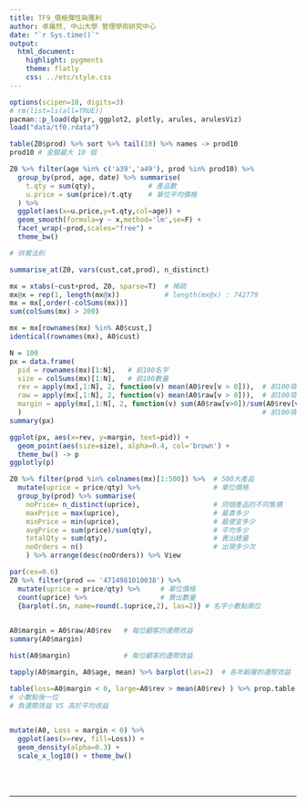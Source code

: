 ---
title: TF9_價格彈性與獲利
author: 卓雍然, 中山大學 管理學術研究中心
date: "`r Sys.time()`"
output:
  html_document:
    highlight: pygments
    theme: flatly
    css: ../etc/style.css
---

```{r}
options(scipen=10, digits=3)
# rm(list=ls(all=TRUE))
pacman::p_load(dplyr, ggplot2, plotly, arules, arulesViz)
load("data/tf0.rdata")
```

```{r}
table(Z0$prod) %>% sort %>% tail(10) %>% names -> prod10
prod10 # 金額最大 10 個

```

```{r}
Z0 %>% filter(age %in% c('a39','a49'), prod %in% prod10) %>% 
  group_by(prod, age, date) %>% summarise(
    t.qty = sum(qty),             # 產品數
    u.price = sum(price)/t.qty    # 單位平均價格
  ) %>% 
  ggplot(aes(x=u.price,y=t.qty,col=age)) +
  geom_smooth(formula=y ~ x,method='lm',se=F) +
  facet_wrap(~prod,scales="free") +
  theme_bw()

# 供需法則

```

```{r}
summarise_at(Z0, vars(cust,cat,prod), n_distinct)
```

```{r}
mx = xtabs(~cust+prod, Z0, sparse=T)  # 稀疏
mx@x = rep(1, length(mx@x))           # length(mx@x) : 742779
mx = mx[,order(-colSums(mx))]
sum(colSums(mx) > 200)
```

```{r}
mx = mx[rownames(mx) %in% A0$cust,]
identical(rownames(mx), A0$cust)
```

```{r}
N = 100
px = data.frame(
  pid = rownames(mx)[1:N],   # 前100名字
  size = colSums(mx)[1:N],   # 前100數量
  rev = apply(mx[,1:N], 2, function(v) mean(A0$rev[v > 0])),  # 前100項商品中，收益大於0的部分的收益平均
  raw = apply(mx[,1:N], 2, function(v) mean(A0$raw[v > 0])),  # 前100項商品中，利潤大於0的部分的利潤平均
  margin = apply(mx[,1:N], 2, function(v) sum(A0$raw[v>0])/sum(A0$rev[v>0]))
  )                                                           # 前100項商品中，利潤大於0的部分的邊際利潤
summary(px)
```

```{r fig.height=6, fig.width=6}
ggplot(px, aes(x=rev, y=margin, text=pid)) + 
  geom_point(aes(size=size), alpha=0.4, col='brown') +
  theme_bw() -> p
ggplotly(p)
```

```{r}
Z0 %>% filter(prod %in% colnames(mx)[1:500]) %>%  # 500大產品
  mutate(uprice = price/qty) %>%                  # 單位價格
  group_by(prod) %>% summarise(
    noPrice= n_distinct(uprice),                  # 同個產品的不同售價
    maxPrice = max(uprice),                       # 最貴多少
    minPrice = min(uprice),                       # 最便宜多少
    avgPrice = sum(price)/sum(qty),               # 平均多少
    totalQty = sum(qty),                          # 賣出總量
    noOrders = n()                                # 出現多少次
    ) %>% arrange(desc(noOrders)) %>% View
```


```{r}
par(cex=0.6)
Z0 %>% filter(prod == '4714981010038') %>% 
  mutate(uprice = price/qty) %>%     # 單位價格
  count(uprice) %>%                  # 賣出數量
  {barplot(.$n, name=round(.$uprice,2), las=2)} # 名字小數點兩位
  
```



```{r}
A0$margin = A0$raw/A0$rev   # 每位顧客的邊際效益
summary(A0$margin)

hist(A0$margin)             # 每位顧客的邊際效益

tapply(A0$margin, A0$age, mean) %>% barplot(las=2)  # 各年齡層的邊際效益

table(loss=A0$margin < 0, large=A0$rev > mean(A0$rev) ) %>% prop.table %>% {round(100*.,1)}
# 小數點後一位 
# 負邊際效益 VS 高於平均收益
 
```


```{r}
mutate(A0, Loss = margin < 0) %>%
  ggplot(aes(x=rev, fill=Loss)) + 
  geom_density(alpha=0.3) + 
  scale_x_log10() + theme_bw()
```



<br><br><hr>

